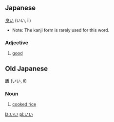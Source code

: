 ==Japanese==
[[良い]] (いい, ii)
*Note: The kanji form is rarely used for this word.

===Adjective===
#[[good]]


==Old Japanese==
[[飯]] (いい, ii)

===Noun===
#[[cooked rice]]


[[la:いい]]
[[pl:いい]]
